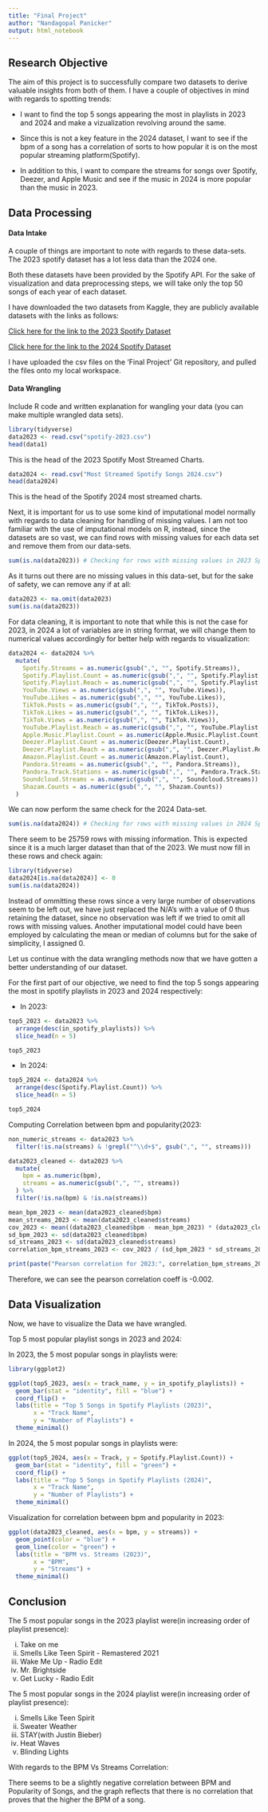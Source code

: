 ```yaml
---
title: "Final Project"
author: "Nandagopal Panicker"
output: html_notebook
---
```



## Research Objective 

The aim of this project is to successfully compare two datasets to derive valuable insights from both of them. I have a couple of objectives in mind with regards to spotting trends:

* I want to find the top 5 songs appearing the most in playlists in 2023 and 2024 and make a vizualization revolving around the same.

* Since this is not a key feature in the 2024 dataset, I want to see if the bpm of a song has a correlation of sorts to how popular it is on the most popular streaming platform(Spotify).

* In addition to this, I want to compare the streams for songs over Spotify, Deezer, and Apple Music and see if the music in 2024 is more popular than the music in 2023.


## Data Processing 

#### Data Intake 

A couple of things are important to note with regards to these data-sets. The 2023 spotify dataset has a lot less data than the 2024 one.

Both these datasets have been provided by the Spotify API. For the sake of visualization and data preprocessing steps, we will take only the top 50 songs of each year of each dataset.

I have downloaded the two datasets from Kaggle, they are publicly available datasets with the links as follows:

[Click here for the link to the 2023 Spotify Dataset](https://www.kaggle.com/datasets/nelgiriyewithana/top-spotify-songs-2023)

[Click here for the link to the 2024 Spotify Dataset](https://www.kaggle.com/datasets/nelgiriyewithana/most-streamed-spotify-songs-2024?resource=download)


I have uploaded the csv files on the 'Final Project' Git repository, and pulled the files onto my local workspace.


#### Data Wrangling 

Include R code and written explanation for wangling your data (you can make multiple wrangled data sets). 

```r
library(tidyverse)
data2023 <- read.csv("spotify-2023.csv")
head(data1)
```
This is the head of the 2023 Spotify Most Streamed Charts.

```r
data2024 <- read.csv("Most Streamed Spotify Songs 2024.csv")
head(data2024)
```
This is the head of the Spotify 2024 most streamed charts.


Next, it is important for us to use some kind of imputational model normally with regards to data cleaning for handling of missing values. I am not too familiar with the use of imputational models on R, instead, since the datasets are so vast, we can find rows with missing values for each data set and remove them from our data-sets. 

```r
sum(is.na(data2023)) # Checking for rows with missing values in 2023 Spotify Dataset 
```
As it turns out there are no missing values in this data-set, but for the sake of safety, we can remove any if at all:
```r
data2023 <- na.omit(data2023)
sum(is.na(data2023))
```
For data cleaning, it is important to note that while this is not the case for 2023, in 2024 a lot of variables are in string format, we will change them to numerical values accordingly for better help with regards to visualization:

```r
data2024 <- data2024 %>%
  mutate(
    Spotify.Streams = as.numeric(gsub(",", "", Spotify.Streams)),
    Spotify.Playlist.Count = as.numeric(gsub(",", "", Spotify.Playlist.Count)),
    Spotify.Playlist.Reach = as.numeric(gsub(",", "", Spotify.Playlist.Reach)),
    YouTube.Views = as.numeric(gsub(",", "", YouTube.Views)),
    YouTube.Likes = as.numeric(gsub(",", "", YouTube.Likes)),
    TikTok.Posts = as.numeric(gsub(",", "", TikTok.Posts)),
    TikTok.Likes = as.numeric(gsub(",", "", TikTok.Likes)),
    TikTok.Views = as.numeric(gsub(",", "", TikTok.Views)),
    YouTube.Playlist.Reach = as.numeric(gsub(",", "", YouTube.Playlist.Reach)),
    Apple.Music.Playlist.Count = as.numeric(Apple.Music.Playlist.Count),
    Deezer.Playlist.Count = as.numeric(Deezer.Playlist.Count),
    Deezer.Playlist.Reach = as.numeric(gsub(",", "", Deezer.Playlist.Reach)),
    Amazon.Playlist.Count = as.numeric(Amazon.Playlist.Count),
    Pandora.Streams = as.numeric(gsub(",", "", Pandora.Streams)),
    Pandora.Track.Stations = as.numeric(gsub(",", "", Pandora.Track.Stations)),
    Soundcloud.Streams = as.numeric(gsub(",", "", Soundcloud.Streams)),
    Shazam.Counts = as.numeric(gsub(",", "", Shazam.Counts))
  )
```


We can now perform the same check for the 2024 Data-set.

```r
sum(is.na(data2024)) # Checking for rows with missing values in 2024 Spotify Dataset 
```
There seem to be 25759 rows with missing information. This is expected since it is a much larger dataset than that of the 2023. We must now fill in these rows and check again:

```r
library(tidyverse)
data2024[is.na(data2024)] <- 0
sum(is.na(data2024))
```
Instead of ommitting these rows since a very large number of observations seem to be left out, we have just replaced the N/A's with a value of 0 thus retaining the dataset, since no observation was left if we tried to omit all rows with missing values. Another imputational model could have been employed by calculating the mean or median of columns but for the sake of simplicity, I assigned 0.


Let us continue with the data wrangling methods now that we have gotten a better understanding of our dataset.


For the first part of our objective, we need to find the top 5 songs appearing the most in spotify playlists in 2023 and 2024 respectively:


* In 2023:

```r
top5_2023 <- data2023 %>%
  arrange(desc(in_spotify_playlists)) %>%
  slice_head(n = 5)

top5_2023
```

* In 2024:

```r
top5_2024 <- data2024 %>%
  arrange(desc(Spotify.Playlist.Count)) %>%
  slice_head(n = 5)

top5_2024
```

Computing Correlation between bpm and popularity(2023:


```r
non_numeric_streams <- data2023 %>%
  filter(!is.na(streams) & !grepl("^\\d+$", gsub(",", "", streams)))

data2023_cleaned <- data2023 %>%
  mutate(
    bpm = as.numeric(bpm),
    streams = as.numeric(gsub(",", "", streams))
  ) %>%
  filter(!is.na(bpm) & !is.na(streams))

mean_bpm_2023 <- mean(data2023_cleaned$bpm)
mean_streams_2023 <- mean(data2023_cleaned$streams)
cov_2023 <- mean((data2023_cleaned$bpm - mean_bpm_2023) * (data2023_cleaned$streams - mean_streams_2023))
sd_bpm_2023 <- sd(data2023_cleaned$bpm)
sd_streams_2023 <- sd(data2023_cleaned$streams)
correlation_bpm_streams_2023 <- cov_2023 / (sd_bpm_2023 * sd_streams_2023)

print(paste("Pearson correlation for 2023:", correlation_bpm_streams_2023))

```
Therefore, we can see the pearson correlation coeff is -0.002. 


## Data Visualization

Now, we have to visualize the Data we have wrangled.

Top 5 most popular playlist songs in 2023 and 2024:


In 2023, the 5 most popular songs in playlists were:

```r
library(ggplot2)

ggplot(top5_2023, aes(x = track_name, y = in_spotify_playlists)) +
  geom_bar(stat = "identity", fill = "blue") +
  coord_flip() +
  labs(title = "Top 5 Songs in Spotify Playlists (2023)",
       x = "Track Name",
       y = "Number of Playlists") +
  theme_minimal()

```
In 2024, the 5 most popular songs in playlists were:

```r
ggplot(top5_2024, aes(x = Track, y = Spotify.Playlist.Count)) +
  geom_bar(stat = "identity", fill = "green") +
  coord_flip() +
  labs(title = "Top 5 Songs in Spotify Playlists (2024)",
       x = "Track Name",
       y = "Number of Playlists") +
  theme_minimal()
```


Visualization for correlation between bpm and popularity in 2023:

```r
ggplot(data2023_cleaned, aes(x = bpm, y = streams)) +
  geom_point(color = "blue") +
  geom_line(color = "green") +
  labs(title = "BPM vs. Streams (2023)",
       x = "BPM",
       y = "Streams") +
  theme_minimal()
```



## Conclusion

The 5 most popular songs in the 2023 playlist were(in increasing order of playlist presence):

i) Take on me
ii) Smells Like Teen Spirit - Remastered 2021
iii) Wake Me Up - Radio Edit
iv) Mr. Brightside
v) Get Lucky - Radio Edit

The 5 most popular songs in the 2024 playlist were(in increasing order of playlist presence):

i) Smells Like Teen Spirit
ii) Sweater Weather
iii) STAY(with Justin Bieber)
iv) Heat Waves
v) Blinding Lights


With regards to the BPM Vs Streams Correlation: 

There seems to be a slightly negative correlation between BPM and Popularity of Songs, and the graph reflects that there is no correlation that proves that the higher the BPM of a song.




